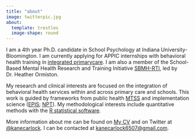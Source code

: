 ```yaml
---
title: "about"
image: twitterpic.jpg
about: 
  template: trestles
  image-shape: round
---
```


I am a 4th year Ph.D. candidate in School Psychology at Indiana University-Bloomington. I am currently applying for APPIC internships with behavioral health training in [integrated primarycare](https://www.cfha.net/learn-network/what-is-integrated-care/). I am also a member of the School-Based Mental Health Research and Training Initiative [SBMH-RTI](https://www.sbmhinitiative.com), led by Dr. Heather Ormiston.     

My research and clinical interests are focused on the integration of behavioral health services within and across primary care and schools. This work is guided by frameworks from public health [MTSS](https://mtss4success.org/essential-components) and implementation science ([EPIS](https://episframework.com/); [NPT](https://implementationscience.biomedcentral.com/articles/10.1186/s13012-022-01191-x)). My methodological interests include quantitative methods with the [R statistical software](https://www.r-project.org/).

More information about me can be found on [My CV](https://www.kanecarlock.com/my%20cv) and on Twitter at [@kanecarlock](https://twitter.com/kanecarlock). I can be contacted at [kanecarlock6507@gmail.com](mailto:kanecarlock6507@gmail.com).